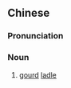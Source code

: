==Chinese==
{{zh-forms}}

===Pronunciation===
{{zh-pron
|h=pfs=phù-so̍k
|cat=n
}}

===Noun===
{{zh-noun}}

# {{lb|zh|Hakka}} [[gourd]] [[ladle]]